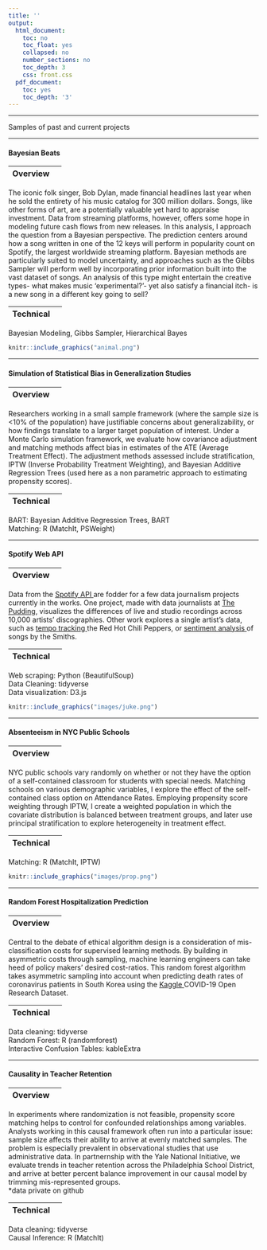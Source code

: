 ```yaml
---
title: ''
output:
  html_document:
    toc: no
    toc_float: yes
    collapsed: no
    number_sections: no
    toc_depth: 3
    css: front.css
  pdf_document:
    toc: yes
    toc_depth: '3'
---
```


---


<p> Samples of past and current projects </p>


---


#### Bayesian Beats



<div class="row">
<div class="col-sm-6">

|Overview|  |
|:--------|-------:|

The iconic folk singer, Bob Dylan, made financial headlines last year when he sold the entirety of his music catalog for 300 million dollars. Songs, like other forms of art, are a potentially valuable yet hard to appraise investment. Data from streaming platforms, however, offers some hope in modeling future cash flows from new releases. In this analysis, I approach the question from a Bayesian perspective. The prediction centers around how a song written in one of the 12 keys will perform in popularity count on Spotify, the largest worldwide streaming platform. Bayesian methods are particularly suited to model uncertainty, and approaches such as the Gibbs Sampler will perform well by incorporating prior information built into the vast dataset of songs. An analysis of this type might entertain the creative types- what makes music 'experimental?'- yet also satisfy a financial itch- is a new song in a different key going to sell?

|Technical |  |
|:--------|-------:|
Bayesian Modeling, Gibbs Sampler, Hierarchical Bayes </br>


  <a href="https://github.com/katjanewilson" target = "_blank"><i class="fa fa-github" aria-hidden="true"></i></a>

</div>
<div class="col-sm-6">


<a href="https://github.com/katjanewilson/BayesBeats/blob/main/README.md" target = "_blank">
```r
knitr::include_graphics("animal.png")
```
</a>


</div>
</div>

-----




#### Simulation of Statistical Bias in Generalization Studies



<div class="row">
<div class="col-sm-6">

|Overview|  |
|:--------|-------:|

Researchers working in a small sample framework (where the sample size is <10% of the population) have justifiable concerns about generalizability, or how findings translate to a larger target population of interest. Under a Monte Carlo simulation framework, we evaluate how covariance adjustment and matching methods affect bias in estimates of the ATE (Average Treatment Effect). The adjustment methods assessed include stratification, IPTW (Inverse Probability Treatment Weighting), and Bayesian Additive Regression Trees (used here as a non parametric approach to estimating propensity scores).

|Technical |  |
|:--------|-------:|
BART: Bayesian Additive Regression Trees, BART </br>
Matching: R (MatchIt, PSWeight)

  <a href="https://github.com/katjanewilson/BARTsimulation" target = "_blank"><i class="fa fa-github" aria-hidden="true"></i></a>

</div>
<div class="col-sm-6">

</div>
</div>

-----



#### Spotify Web API


<div class="row">
<div class="col-sm-6">

|Overview|  |
|:--------|-------:|

Data from the <a href = "https://developer.spotify.com/documentation/web-api/" target = "_blank"> Spotify API </a> are fodder for a few data journalism projects currently in the works. One project, made with data journalists at <a href = "https://pudding.cool/" target = "_blank"> The Pudding</a>, visualizes the differences of live and studio recordings across 10,000 artists' discographies. Other work explores a single artist's data, such as <a href = "https://towardsdatascience.com/its-just-a-minor-thing-keeping-up-with-the-red-hot-chili-peppers-217ba4449746" target = "_blank"> tempo tracking </a> the Red Hot Chili Peppers, or <a href = "https://towardsdatascience.com/heaven-knows-im-miserable-now-limitations-of-sentiment-analysis-with-a-very-sentimental-band-215c6d898ba7" target = "_blank"> sentiment analysis </a> of songs by the Smiths. 
  
|Technical |  |
|:--------|-------:|
Web scraping: Python (BeautifulSoup) </br>
Data Cleaning: tidyverse </br>
Data visualization: D3.js

</div>
<div class="col-sm-6">

<a href="https://pudding.cool/2021/02/jukebox/" target = "_blank">
```r
knitr::include_graphics("images/juke.png")
```
</a>

</div>
</div>
---


#### Absenteeism in NYC Public Schools

<div class="row">
<div class="col-sm-6">

|Overview |  |
|:--------|-------:|

NYC public schools vary randomly on whether or not they have the option of a self-contained classroom for students with special needs. Matching schools on various demographic variables, I explore the effect of the self-contained class option on Attendance Rates. Employing propensity score weighting through IPTW, I create a weighted population in which the covariate distribution is balanced between treatment groups, and later use principal stratification to explore heterogeneity in treatment effect.

|Technical |  |
|:--------|-------:|
Matching: R (MatchIt, IPTW)

  <a href="https://katjanewilson.github.io/NYC_open_data/index/" target = "_blank"><i class="fa fa-github" aria-hidden="true"></i></a>


</div>
<div class="col-sm-6">

<a href="https://katjanewilson.github.io/NYC_open_data/" target = "_blank">
```r
knitr::include_graphics("images/prop.png")
```
</a>

</div>
</div>

---



#### Random Forest Hospitalization Prediction


<div class="row">
<div class="col-sm-6">

|Overview |  |
|:--------|-------:|

Central to the debate of ethical algorithm design is a consideration of mis-classification costs for supervised learning methods. By building in asymmetric costs through sampling, machine learning engineers can take heed of policy makers' desired cost-ratios. This random forest algorithm takes asymmetric sampling into account when predicting death rates of coronavirus patients in South Korea using the <a href = "https://www.kaggle.com/allen-institute-for-ai/CORD-19-research-challenge/" target = "_blank"> Kaggle </a>COVID-19 Open Research Dataset.</br>

|Technical |  |
|:--------|-------:|

Data cleaning: tidyverse </br>
Random Forest: R (randomforest) </br>
Interactive Confusion Tables: kableExtra

  <a href="https://github.com/katjanewilson/https://katjanewilson.github.io/Kaggle-Open-Research-Challenge-Random-Forest/" target = "_blank"><i class="fa fa-github" aria-hidden="true"></i></a>



</div>
</div>

---


#### Causality in Teacher Retention



<div class="row">
<div class="col-sm-6">
    
|Overview |  |
|:--------|-------:|
    
In experiments where randomization is not feasible, propensity score matching helps to control for confounded relationships among variables. Analysts working in this causal framework often run into a particular issue: sample size affects their ability to arrive at evenly matched samples. The problem is especially prevalent in observational studies that use administrative data. In partnernship with the Yale National Initiative, we evaluate trends in teacher retention across the Philadelphia School District, and arrive at better percent balance improvement in our causal model by trimming mis-represented groups. </br> *data private on github
  
|Technical |  |
|:--------|-------:|
Data cleaning: tidyverse </br>
    Causal Inference: R (MatchIt)
  
  
  <a href="https://github.com/katjanewilson/Yale-National-Initiative" target = "_blank"><i class="fa fa-github" aria-hidden="true"></i></a>
    
</a>

</div>
</div>     
        
        